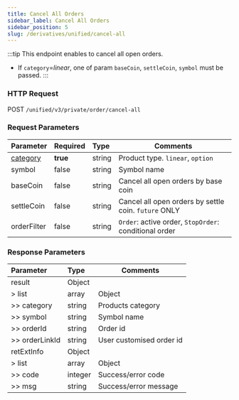 ```yaml
---
title: Cancel All Orders
sidebar_label: Cancel All Orders
sidebar_position: 5
slug: /derivatives/unified/cancel-all
---
```


:::tip
This endpoint enables to cancel all open orders.
- If `category`=_linear_, one of param `baseCoin`, `settleCoin`, `symbol` must be passed.
:::

### HTTP Request
POST `/unified/v3/private/order/cancel-all`

### Request Parameters
| Parameter | Required | Type | Comments|
|:----- |:-------|:-----|------ |
|[category](../../v3/derivatives/enum#category) |**true** |string |Product type. `linear`, `option` |
|symbol |false|string |Symbol name |
|baseCoin |false|string |Cancel all open orders by base coin |
|settleCoin |false|string |Cancel all open orders by settle coin. `future` ONLY|
|orderFilter |false |string |`Order`: active order, `StopOrder`: conditional order|


### Response Parameters
| Parameter | Type | Comments|
|:----- |:-----|----- |
|result |Object | |
|> list |array |Object |
|>> category |string |Products category |
|>> symbol |string |Symbol name |
|>> orderId |string |Order id |
|>> orderLinkId |string |User customised order id |
|retExtInfo |Object | |
|> list |array |Object |
|>> code |integer |Success/error code |
|>> msg |string |Success/error message |